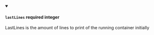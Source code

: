 
<details className="config-field" data-expandable="false" open>
<summary>

#### `lastLines` <span class="config-field-required" data-required="false">required</span> <span class="config-field-type">integer</span> <span class="config-field-default"></span> <span class="config-field-enum"></span>

LastLines is the amount of lines to print of the running container initially

</summary>



</details>

